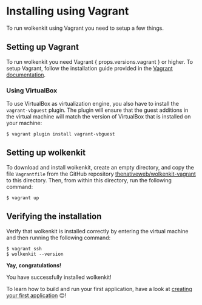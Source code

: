 
# Installing using Vagrant

To run wolkenkit using Vagrant you need to setup a few things.

## Setting up Vagrant

<p>
  To run wolkenkit you need Vagrant { props.versions.vagrant } or higher. To setup Vagrant, follow the installation guide provided in the <a href='https://www.vagrantup.com/intro/getting-started/install.html'>Vagrant documentation</a>.
</p>

### Using VirtualBox

To use VirtualBox as virtualization engine, you also have to install the `vagrant-vbguest` plugin. The plugin will ensure that the guest additions in the virtual machine will match the version of VirtualBox that is installed on your machine:

```shell
$ vagrant plugin install vagrant-vbguest
```

## Setting up wolkenkit

To download and install wolkenkit, create an empty directory, and copy the file `Vagrantfile` from the GitHub repository [thenativeweb/wolkenkit-vagrant](https://github.com/thenativeweb/wolkenkit-vagrant) to this directory. Then, from within this directory, run the following command:

```shell
$ vagrant up
```

## Verifying the installation

Verify that wolkenkit is installed correctly by entering the virtual machine and then running the following command:

```shell
$ vagrant ssh
$ wolkenkit --version
```

<Hint type='congrats'>

  **Yay, congratulations!**

  You have successfully installed wolkenkit!

</Hint>

To learn how to build and run your first application, have a look at [creating your first application](../creating-your-first-application/setting-the-objective) 😊!
